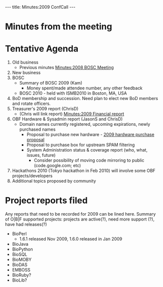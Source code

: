 ---
title: Minutes:2009 ConfCall
---

=Minutes from the meeting=

=Tentative Agenda=
# Old business 
#* Previous minutes [[Minutes:2008 BOSC Meeting]]
# New business
#BOSC
#* Summary of BOSC 2009 (Kam)
#** Money spent/made attendee number, any other feedback
#* BOSC 2010 - held with ISMB2010 in Boston, MA, USA
# BoD membership and succession. Need plan to elect new BoD members and rotate officers.
# Treasurer's 2009 report (ChrisD)
#* (Chris will link report) [[Minutes:2009 Financial report]]
# OBF Hardware & Sysadmin report (JasonS and ChrisD)
#* Domain names currently registered, upcoming expirations, newly purchased names
#** Proposal to purchase new hardware - [[2009 hardware purchase proposal]]
#** Proposal to purchase box for upstream SPAM filtering
#** System Administration status & coverage report (who, what, issues, future)
#*** Consider possibility of moving code mirroring to public (code.google.com; etc)
# Hackathons 2010 (Tokyo hackathon in Feb 2010) will involve some OBF projects/developers
# Additional topics proposed by community

=Project reports filed=
Any reports that need to be recorded for 2009 can be lined here. Summary of O|B|F supported projects: projects are active(?), need more support (?), have had releases(?)
* BioPerl
** 1.6.1 released Nov 2009, 1.6.0 released in Jan 2009
* BioJava
* BioPython
* BioSQL
* BioMOBY
* BioDAS
* EMBOSS
* BioRuby?
* BioLib?